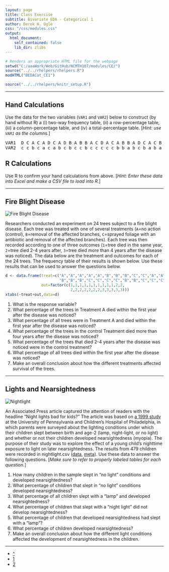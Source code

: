 ```yaml
---
layout: page
title: Class Exercise
subtitle: Bivariate EDA - Categorical 1
author: Derek H. Ogle
css: "/css/modules.css"
output:
  html_document:
    self_contained: false
    lib_dir: zlibs
---
```


```r
# Renders an appropriate HTML file for the webpage
setwd("C:/aaaWork/Web/GitHub/NCMTH107/modules/CE/")
source("../../rhelpers/rhelpers.R")
modHTML("BEDACat_CE1")
```

```r
source("../../rhelpers/knitr_setup.R")
```

----

## Hand Calculations

Use the data for the two variables (`VAR1` and `VAR2`) below to construct (by hand without R) a (i) two-way frequency table, (ii) a row-percentage table, (iii) a column-percentage table, and (iv) a total-percentage table. [*Hint: use `VAR1` as the columns.*]

<pre>
VAR1  D C A C A D C A D B A B B A C D A C A B B A D C A C B B
VAR2  c c b c a c a b c b c c b c c c c c b b a b c b a b a b
</pre>

## R Calculations

Use R to confirm your hand calculations from above. [*Hint: Enter these data into Excel and make a CSV file to load into R.*]

----

## Fire Blight Disease
<img src="zimgs/fire-blight.jpg" alt="Fire Blight Disease" class="img-right">

Researchers conducted an experiment on 24 trees subject to a fire blight disease.  Each tree was treated with one of several treatments (`A`=no action (control), `B`=removal of the affected branches, `C`=sprayed foliage with an antibiotic and removal of the affected branches).  Each tree was then recorded according to one of three outcomes (`1`=tree died in the same year, `2`=tree died 2-4 years after, `3`=tree died more than 4 years after the disease was noticed). The data below are the treatment and outcomes for each of the 24 trees. The frequency table of their results is shown below. Use these results that can be used to answer the questions below.

```r
d <- data.frame(treat=c("A","A","A","A","A","B","B","B","C","C","A","A",
                        "B","B","B","C","C","C","C","B","B","C","C","C"),
                out=factor(c(1,1,1,1,1,1,1,1,1,1,2,2,
                             2,2,2,2,2,2,2,3,3,3,3,3)))
xtabs(~treat+out,data=d)
```

1. What is the response variable?
1. What percentage of the trees in Treatment A died within the first year after the disease was noticed?
1. What percentage of all trees were in Treatment A and died within the first year after the disease was noticed?
1. What percentage of the trees in the control Treatment died more than four years after the disease was noticed?
1. What percentage of the trees that died 2-4 years after the disease was noticed were in the control treatment?
1. What percentage of all trees died within the first year after the disease was noticed?
1. Make an overall conclusion about how the different treatments affected survival of the trees.
    
----

## Lights and Nearsightedness
<img src="zimgs/nightlight.jpg" alt="Nightlight" class="img-right">

An Associated Press article captured the attention of readers with the headline "Night lights bad for kids?" The article was based on [a 1999 study](https://www.ncbi.nlm.nih.gov/pmc/articles/PMC1115762/) at the University of Pennsylvania and Children’s Hospital of Philadelphia, in which parents were surveyed about the lighting conditions under which their children slept between birth and age-2 (lamp, night-light, or no light) and whether or not their children developed nearsightedness (myopia). The purpose of their study was to explore the effect of a young child’s nighttime exposure to light on later nearsightedness. The results from 479 children were recorded in nightlight.csv ([data](https://raw.githubusercontent.com/droglenc/NCData/master/nightlight.csv), [meta](https://raw.githubusercontent.com/droglenc/NCData/master/nightlight_meta.txt)). Use these data to answer the following questions. [*Make sure to refer to properly labeled tables for each question.*]

1. How many children in the sample slept in "no light" conditions and developed nearsightedness?
1. What percentage of children that slept in "no light" conditions developed nearsightedness?
1. What percentage of all children slept with a "lamp" and developed nearsightedness?
1. What percentage of children that slept with a "night light" did not develop nearsightedness?
1. What percentage of children that developed nearsightedness had slept with a "lamp"?
1. What percentage of children developed nearsightedness?
1. Make an overall conclusion about how the different light conditions affected the development of nearsightedness in the children.
    
----

<div class="text-center">
<ul class="pagination pagination-lg">
  <li><a href="../BEDACat.html">^</a></li>
  <li class="active"><a href="#">1</a></li>
  <li><a href="BEDACat_CE2.html">2</a></li>
</ul>
